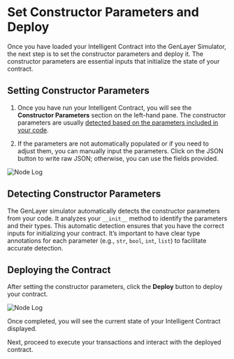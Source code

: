 # Set Constructor Parameters and Deploy

Once you have loaded your Intelligent Contract into the GenLayer Simulator, the next step is to set the constructor parameters and deploy it. The constructor parameters are essential inputs that initialize the state of your contract.

## Setting Constructor Parameters

1. Once you have run your Intelligent Contract, you will see the **Constructor Parameters** section on the left-hand pane. The constructor parameters are usually [detected based on the parameters included in your code](#detecting-constructor-parameters).

2. If the parameters are not automatically populated or if you need to adjust them, you can manually input the parameters. Click on the JSON button to write raw JSON; otherwise, you can use the fields provided.

 
<Image src="/constructor-parameter.png" alt="Node Log" width={700} height={700} />

## Detecting Constructor Parameters

The GenLayer simulator automatically detects the constructor parameters from your code. It analyzes your `__init__` method to identify the parameters and their types. This automatic detection ensures that you have the correct inputs for initializing your contract. It’s important to have clear type annotations for each parameter (e.g., `str`, `bool`, `int`, `list`) to facilitate accurate detection.

## Deploying the Contract

After setting the constructor parameters, click the **Deploy** button to deploy your contract.

<Image src="/deploy-constructor-parameter copy.png" alt="Node Log" width={700} height={700} />

Once completed, you will see the current state of your Intelligent Contract displayed.

Next, proceed to execute your transactions and interact with the deployed contract.